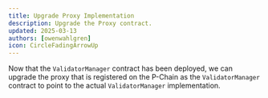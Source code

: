 ```yaml
---
title: Upgrade Proxy Implementation
description: Upgrade the Proxy contract.
updated: 2025-03-13
authors: [owenwahlgren]
icon: CircleFadingArrowUp
---
```



Now that the `ValidatorManager` contract has been deployed, we can upgrade the proxy that is registered on the P-Chain as the `ValidatorManager` contract to point to the actual `ValidatorManager` implementation.


<ToolboxMdxWrapper>
    <UpgradeProxy />
</ToolboxMdxWrapper>
